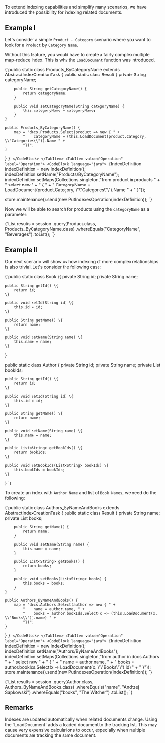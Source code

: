 
To extend indexing capabilities and simplify many scenarios, we have introduced the possibility for indexing related documents.

## Example I

Let's consider a simple `Product - Category` scenario where you want to look for a `Product` by `Category Name`.

Without this feature, you would have to create a fairly complex multiple map-reduce index. This is why the `LoadDocument` function was introduced.

<Tabs groupId='languageSyntax'>
<TabItem value="AbstractIndexCreationTask" label="AbstractIndexCreationTask">
<CodeBlock language="java">
{`public static class Products_ByCategoryName extends AbstractIndexCreationTask {
    public static class Result {
        private String categoryName;

        public String getCategoryName() {
            return categoryName;
        }

        public void setCategoryName(String categoryName) {
            this.categoryName = categoryName;
        }
    }

    public Products_ByCategoryName() {
        map = "docs.Products.Select(product => new { " +
            "    categoryName = (this.LoadDocument(product.Category, \\"Categories\\")).Name " +
            "})";
    }
}
`}
</CodeBlock>
</TabItem>
<TabItem value="Operation" label="Operation">
<CodeBlock language="java">
{`IndexDefinition indexDefinition = new IndexDefinition();
indexDefinition.setName("Products/ByCategoryName");
indexDefinition.setMaps(Collections.singleton("from product in products " +
    "   select new " +
    "   { " +
    "       CategoryName = LoadDocument(product.Category, \\"\\"Categories\\"\\").Name " +
    "   }"));

store.maintenance().send(new PutIndexesOperation(indexDefinition));
`}
</CodeBlock>
</TabItem>
</Tabs>

Now we will be able to search for products using the `categoryName` as a parameter:

<TabItem value="indexing_related_documents_7" label="indexing_related_documents_7">
<CodeBlock language="java">
{`List<Product> results = session
    .query(Product.class, Products_ByCategoryName.class)
    .whereEquals("CategoryName", "Beverages")
    .toList();
`}
</CodeBlock>
</TabItem>

## Example II

Our next scenario will show us how indexing of more complex relationships is also trivial. Let's consider the following case:

<TabItem value="indexing_related_documents_4" label="indexing_related_documents_4">
<CodeBlock language="java">
{`public static class Book \{
    private String id;
    private String name;

    public String getId() \{
        return id;
    \}

    public void setId(String id) \{
        this.id = id;
    \}

    public String getName() \{
        return name;
    \}

    public void setName(String name) \{
        this.name = name;
    \}
\}

public static class Author \{
    private String id;
    private String name;
    private List<String> bookIds;

    public String getId() \{
        return id;
    \}

    public void setId(String id) \{
        this.id = id;
    \}

    public String getName() \{
        return name;
    \}

    public void setName(String name) \{
        this.name = name;
    \}

    public List<String> getBookIds() \{
        return bookIds;
    \}

    public void setBookIds(List<String> bookIds) \{
        this.bookIds = bookIds;
    \}
\}
`}
</CodeBlock>
</TabItem>

To create an index with `Author Name` and list of `Book Names`, we need do the following:

<Tabs groupId='languageSyntax'>
<TabItem value="AbstractIndexCreationTask" label="AbstractIndexCreationTask">
<CodeBlock language="java">
{`public static class Authors_ByNameAndBooks extends AbstractIndexCreationTask {
    public static class Result {
        private String name;
        private List<String> books;

        public String getName() {
            return name;
        }

        public void setName(String name) {
            this.name = name;
        }

        public List<String> getBooks() {
            return books;
        }

        public void setBooks(List<String> books) {
            this.books = books;
        }
    }

    public Authors_ByNameAndBooks() {
        map = "docs.Authors.Select(author => new { " +
            "    name = author.name, " +
            "    books = author.bookIds.Select(x => (this.LoadDocument(x, \\"Books\\")).name) " +
            "})";
    }
}
`}
</CodeBlock>
</TabItem>
<TabItem value="Operation" label="Operation">
<CodeBlock language="java">
{`IndexDefinition indexDefinition = new IndexDefinition();
indexDefinition.setName("Authors/ByNameAndBooks");
indexDefinition.setMaps(Collections.singleton("from author in docs.Authors " +
    "     select new " +
    "     { " +
    "         name = author.name, " +
    "         books = author.bookIds.Select(x => LoadDocument(x, \\"\\"Books\\"\\").id) " +
    "     }"));
store.maintenance().send(new PutIndexesOperation(indexDefinition));
`}
</CodeBlock>
</TabItem>
</Tabs>

<TabItem value="indexing_related_documents_8" label="indexing_related_documents_8">
<CodeBlock language="java">
{`List<Author> results = session
    .query(Author.class, Authors_ByNameAndBooks.class)
    .whereEquals("name", "Andrzej Sapkowski")
    .whereEquals("books", "The Witcher")
    .toList();
`}
</CodeBlock>
</TabItem>

## Remarks

<Admonition type="info" title="">
Indexes are updated automatically when related documents change.
</Admonition>

<Admonition type="warning" title="">
Using the `LoadDocument` adds a loaded document to the tracking list. This may cause very expensive calculations to occur, especially when multiple documents are tracking the same document.
</Admonition>


